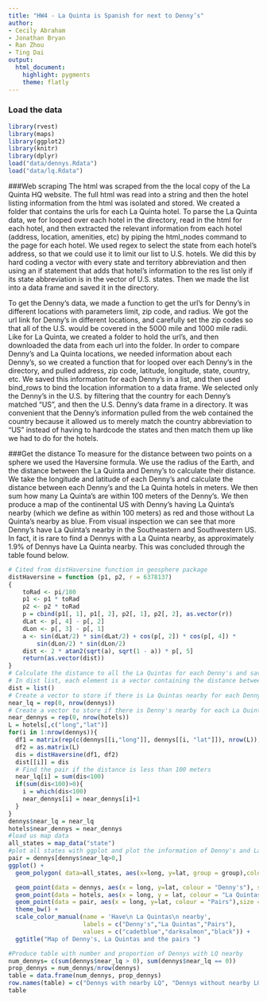 ```yaml
---
title: "HW4 - La Quinta is Spanish for next to Denny’s"
author:
- Cecily Abraham
- Jonathan Bryan
- Ran Zhou
- Ting Dai
output: 
  html_document: 
    highlight: pygments
    theme: flatly
---
```


### Load the data

```r
library(rvest)
library(maps)
library(ggplot2)
library(knitr)
library(dplyr)
load("data/dennys.Rdata")
load("data/lq.Rdata")
```


###Web scraping
The html was scraped from the the local copy of the La Quinta HQ website. The full html was read into a string and then the hotel listing information from the html was isolated and stored. We created a folder that contains the urls for each La Quinta hotel. To parse the La Quinta data, we for looped over each hotel in the directory, read in the html for each hotel, and then extracted the relevant information from each hotel (address, location, amenities, etc) by piping the html_nodes command to the page for each hotel. We used regex to select the state from each hotel's address, so that we could use it to limit our list to U.S. hotels. We did this by hard coding a vector with every state and territory abbreviation and then using an if statement that adds that hotel's information to the res list only if its state abbreviation is in the vector of U.S. states. Then we made the list into a data frame and saved it in the directory.  
  
To get the Denny's data, we made a function to get the url's for Denny's in different locations with parameters limit, zip code, and radius. We got the url link for Denny's in different locations, and carefully set the zip codes so that all of the U.S. would be covered in the 5000 mile and 1000 mile radii. Like for La Quinta, we created a folder to hold the url's, and then downloaded the data from each url into the folder. In order to compare Denny's and La Quinta locations, we needed information about each Denny's, so we created a function that for looped over each Denny's in the directory, and pulled address, zip code, latitude, longitude, state, country, etc. We saved this information for each Denny's in a list, and then used bind_rows to bind the location information to a data frame. We selected only the Denny's in the U.S. by filtering that the country for each Denny's matched "US", and then the U.S. Denny's data frame in a directory. It was convenient that the Denny's information pulled from the web contained the country because it allowed us to merely match the country abbreviation to "US" instead of having to hardcode the states and then match them up like we had to do for the hotels.



###Get the distance
To measure for the distance between two points on a sphere we used the Haversine formula. We use the radius of the Earth, and the distance between the La Quinta and Denny's to calculate their distance. We take the longitude and latitude of each Denny's and calculate the distance between each Denny's and the La Quinta hotels in meters. We then sum how many La Quinta's are within 100 meters of the Denny's. We then produce a map of the continental US with Denny's having La Quinta's nearby (which we define as within 100 meters) as red and those without La Quinta's nearby as blue. From visual inspection we can see that more Denny's have La Quinta's nearby in the Southeastern and Southwestern US. In fact, it is rare to find a Dennys with a La Quinta nearby, as approximately 1.9% of Dennys have La Quinta nearby. This was concluded through the table found below.


```r
# Cited from distHaversine function in geosphere package
distHaversine = function (p1, p2, r = 6378137) 
{
    toRad <- pi/180
    p1 <- p1 * toRad
    p2 <- p2 * toRad
    p = cbind(p1[, 1], p1[, 2], p2[, 1], p2[, 2], as.vector(r))
    dLat <- p[, 4] - p[, 2]
    dLon <- p[, 3] - p[, 1]
    a <- sin(dLat/2) * sin(dLat/2) + cos(p[, 2]) * cos(p[, 4]) * 
        sin(dLon/2) * sin(dLon/2)
    dist <- 2 * atan2(sqrt(a), sqrt(1 - a)) * p[, 5]
    return(as.vector(dist))
}
# Calculate the distance to all the La Quintas for each Denny's and save it into dist list
# In dist list, each element is a vector containing the distance between current denny's and all the La Quintas
dist = list()
# Create a vector to store if there is La Quintas nearby for each Denny's and append it to the denny's data frame for ploting
near_lq = rep(0, nrow(dennys))
# Create a vector to store if there is Denny's nearby for each La Quintas and append it to the denny's data frame for ploting
near_dennys = rep(0, nrow(hotels))
L = hotels[,c("long","lat")]
for(i in 1:nrow(dennys)){
  df1 = matrix(rep(c(dennys[[i,"long"]], dennys[[i, "lat"]]), nrow(L)), ncol=2, byrow=T)
  df2 = as.matrix(L)
  dis = distHaversine(df1, df2)
  dist[[i]] = dis
  # Find the pair if the distance is less than 100 meters
  near_lq[i] = sum(dis<100)
  if(sum(dis<100)>0){
    i = which(dis<100)
    near_dennys[i] = near_dennys[i]+1
  }
}
dennys$near_lq = near_lq
hotels$near_dennys = near_dennys
#load us map data
all_states = map_data("state")
#plot all states with ggplot and plot the information of Denny's and La Quintas
pair = dennys[dennys$near_lq>0,]
ggplot() + 
  geom_polygon( data=all_states, aes(x=long, y=lat, group = group),colour="white", fill="khaki1" ) +

  geom_point(data = dennys, aes(x = long, y=lat, colour = "Denny's"), size = 0.2) +
  geom_point(data = hotels, aes(x = long, y = lat, colour = "La Quintas"), size = 0.2) +
  geom_point(data = pair, aes(x = long, y=lat, colour = "Pairs"),size = 0.8) +
  theme_bw() +
  scale_color_manual(name = 'Have\n La Quintas\n nearby',
                     labels = c("Denny's","La Quintas","Pairs"),
                     values = c("cadetblue","darksalmon","black")) +
  ggtitle("Map of Denny's, La Quintas and the pairs ") 

#Produce table with number and proportion of Dennys with LQ nearby
num_dennys= c(sum(dennys$near_lq > 0), sum(dennys$near_lq == 0))
prop_dennys = num_dennys/nrow(dennys)
table = data.frame(num_dennys, prop_dennys)
row.names(table) = c("Dennys with nearby LQ", "Dennys without nearby LQ")
table
```

